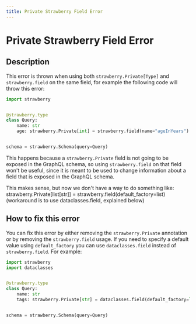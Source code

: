```yaml
---
title: Private Strawberry Field Error
---
```


# Private Strawberry Field Error

## Description

This error is thrown when using both `strawberry.Private[Type]` and
`strawberry.field` on the same field, for example the following code will throw
this error:

```python
import strawberry


@strawberry.type
class Query:
    name: str
    age: strawberry.Private[int] = strawberry.field(name="ageInYears")


schema = strawberry.Schema(query=Query)
```

This happens because a `strawberry.Private` field is not going to be exposed in
the GraphQL schema, so using `strawberry.field` on that field won't be useful,
since it is meant to be used to change information about a field that is exposed
in the GraphQL schema.

<Note>
  This makes sense, but now we don't have a way to do something like:
  strawberry.Private[list[str]] = strawberry.field(default_factory=list)
  (workaround is to use dataclasses.field, explained below)
</Note>


## How to fix this error

You can fix this error by either removing the `strawberry.Private` annotation or
by removing the `strawberry.field` usage. If you need to specify a default value
using `default_factory` you can use `dataclasses.field` instead of
`strawberry.field`. For example:

```python
import strawberry
import dataclasses


@strawberry.type
class Query:
    name: str
    tags: strawberry.Private[str] = dataclasses.field(default_factory=list)


schema = strawberry.Schema(query=Query)
```
